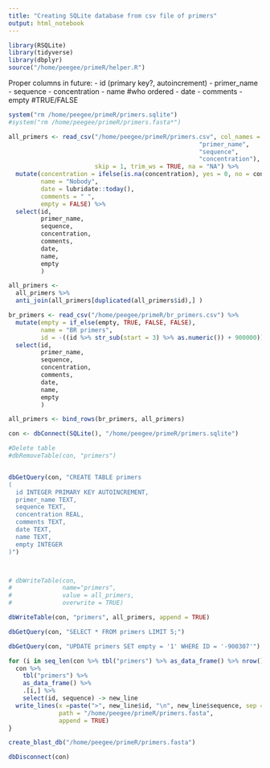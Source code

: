 ```yaml
---
title: "Creating SQLite database from csv file of primers"
output: html_notebook
---
```


```r
library(RSQLite)
library(tidyverse)
library(dbplyr)
source("/home/peegee/primeR/helper.R")
```


Proper columns in future:
- id (primary key?, autoincrement)
- primer_name
- sequence
- concentration
- name #who ordered
- date
- comments
- empty #TRUE/FALSE


```r

system("rm /home/peegee/primeR/primers.sqlite")
#system("rm /home/peegee/primeR/primers.fasta*")

```

```r
all_primers <- read_csv("/home/peegee/primeR/primers.csv", col_names = c("id", 
                                                     "primer_name", 
                                                     "sequence", 
                                                     "concentration"), 
                        skip = 1, trim_ws = TRUE, na = "NA") %>%
  mutate(concentration = ifelse(is.na(concentration), yes = 0, no = concentration),
         name = "Nobody",
         date = lubridate::today(),
         comments = " ",
         empty = FALSE) %>%
  select(id,
         primer_name,
         sequence,
         concentration,
         comments,
         date,
         name,
         empty
         )

all_primers <-
  all_primers %>% 
  anti_join(all_primers[duplicated(all_primers$id),] )

br_primers <- read_csv("/home/peegee/primeR/br_primers.csv") %>%
  mutate(empty = if_else(empty, TRUE, FALSE, FALSE),
         name = "BR primers",
         id = -((id %>% str_sub(start = 3) %>% as.numeric()) + 900000)) %>%
  select(id,
         primer_name,
         sequence,
         concentration,
         comments,
         date,
         name,
         empty
         )

all_primers <- bind_rows(br_primers, all_primers)
```

```r
con <- dbConnect(SQLite(), "/home/peegee/primeR/primers.sqlite")
```

```r
#Delete table
#dbRemoveTable(con, "primers")


dbGetQuery(con, "CREATE TABLE primers
(
  id INTEGER PRIMARY KEY AUTOINCREMENT,
  primer_name TEXT,
  sequence TEXT,
  concentration REAL,
  comments TEXT,
  date TEXT,
  name TEXT,
  empty INTEGER
)")



# dbWriteTable(con, 
#              name="primers", 
#              value = all_primers, 
#              overwrite = TRUE)

dbWriteTable(con, "primers", all_primers, append = TRUE)

```

```r
dbGetQuery(con, "SELECT * FROM primers LIMIT 5;")

dbGetQuery(con, "UPDATE primers SET empty = '1' WHERE ID = '-900307'")

```

```r
for (i in seq_len(con %>% tbl("primers") %>% as_data_frame() %>% nrow()) ){
  con %>% 
    tbl("primers") %>% 
    as_data_frame() %>% 
    .[i,] %>% 
    select(id, sequence) -> new_line
  write_lines(x =paste(">", new_line$id, "\n", new_line$sequence, sep = ""),
              path = "/home/peegee/primeR/primers.fasta", 
              append = TRUE)
}

create_blast_db("/home/peegee/primeR/primers.fasta")

```


```r
dbDisconnect(con)
```